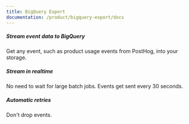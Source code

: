 ```yaml
---
title: BigQuery Export
documentation: /product/bigquery-export/docs
---
```


<Section
    divider={false}
    title="Stream event data into BigQuery at high volumes."
    size="full"
    cols={3}
>
    <div>
        <h5>Stream event data to BigQuery</h5>
        <p>Get any event, such as product usage events from PostHog, into your storage.</p>
    </div>
    <div>
        <h5>Stream in realtime</h5>
        <p>No need to wait for large batch jobs. Events get sent every 30 seconds.</p>
    </div>
    <div>
        <h5>Automatic retries</h5>
        <p>Don't drop events.</p>
    </div>
</Section>

<Documentation />